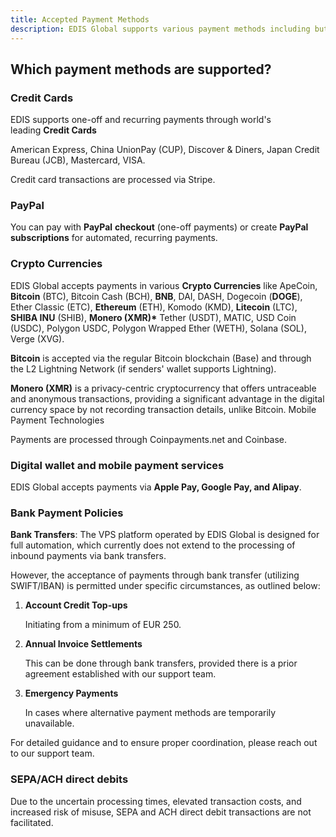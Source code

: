```yaml
---
title: Accepted Payment Methods
description: EDIS Global supports various payment methods including but not limited to Credit Cards, PayPal, Crypto Currencies (Bitcoin, Bitcoin Cash, DAI, Dogecoin, Ethereum, Litecoin), Mobile Payment Technologies (Apple Pay, Google Pay, and Alipay), ...
---
```


## Which payment methods are supported?

### Credit Cards

EDIS supports one-off and recurring payments through world's leading **Credit Cards**

American Express, China UnionPay (CUP), Discover & Diners, Japan Credit Bureau (JCB), Mastercard, VISA.&#x20;

Credit card transactions are processed via Stripe.

###

### PayPal

You can pay with **PayPal** **checkout** (one-off payments) or create **PayPal subscriptions** for automated, recurring payments.

###

### Crypto Currencies

EDIS Global accepts payments in various **Crypto Currencies** like ApeCoin, **Bitcoin** (BTC), Bitcoin Cash (BCH), **BNB**, DAI, DASH, Dogecoin (**DOGE**), Ether Classic (ETC), **Ethereum** (ETH), Komodo (KMD), **Litecoin** (LTC), **SHIBA INU** (SHIB), **Monero (XMR)\*** Tether (USDT), MATIC, USD Coin (USDC), Polygon USDC, Polygon Wrapped Ether (WETH), Solana (SOL), Verge (XVG).

**Bitcoin** is accepted via the regular Bitcoin blockchain (Base) and through the L2 Lightning Network (if senders' wallet supports Lightning).

**Monero (XMR)** is a privacy-centric cryptocurrency that offers untraceable and anonymous transactions, providing a significant advantage in the digital currency space by not recording transaction details, unlike Bitcoin.
Mobile Payment Technologies

Payments are processed through Coinpayments.net and Coinbase.&#x20;

### Digital wallet and mobile payment services

EDIS Global accepts payments via **Apple Pay, Google Pay, and Alipay**.

###

### **Bank Payment Policies**

**Bank Transfers**: The VPS platform operated by EDIS Global is designed for full automation, which currently does not extend to the processing of inbound payments via bank transfers.

However, the acceptance of payments through bank transfer (utilizing SWIFT/IBAN) is permitted under specific circumstances, as outlined below:

1. **Account Credit Top-ups**

   Initiating from a minimum of EUR 250.

2. **Annual Invoice Settlements**

   This can be done through bank transfers, provided there is a prior agreement established with our support team.

3. **Emergency Payments**

   In cases where alternative payment methods are temporarily unavailable.

For detailed guidance and to ensure proper coordination, please reach out to our support team.

### **SEPA/ACH** **direct debits**

Due to the uncertain processing times, elevated transaction costs, and increased risk of misuse, SEPA and ACH direct debit transactions are not facilitated.
